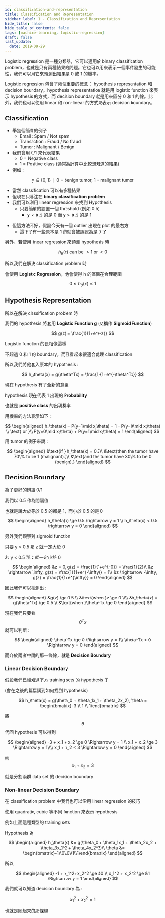 ```yaml
---
id: classification-and-representation
title: Classification and Representation
sidebar_label: 1 - Classification and Representation
hide_title: false
hide_table_of_contents: false
tags: [machine-learning, logistic-regression]
draft: false
last_update:
  date: 2019-09-29
---
```


Logistic regression 是一種分類器，它可以適用於 binary classification problem，也就是只有兩種結果的問題。它也可以用來表示一個事件發生的可能性，我們可以用它來預測出結果是 0 或 1 的機率。

Logistic regression 包含了兩個重要的概念： hypothesis representation 和 decision boundary。hypothesis representation 就是用 logistic function 來表示 hypothesis 的方式，而 decision boundary 就是用來區分 0 和 1 的線。此外，我們也可以使用 linear 和 non-linear 的方式來表示 decision boundary。

## Classification

- 舉幾個簡單的例子
  - Email : Spam / Not spam
  - Transaction : Fraud / No fraud
  - Tumor : Malignant / Benign
- 我們會用 0/1 來代表結果
  - 0 = Negative class
  - 1 = Positive class \(通常為計算中比較想知道的結果\)
- 例如 :

$$
y \in \left\{0, 1\right\} \mid \text{ 0 = benign tumor, 1 = malignant tumor}
$$

- 當然 classification 可以有多種結果
- 但現在只專注在 **binary classification problem**
- 我們可以利用 linear regression 來找到 Hypothesis
  - 只要簡單的設置一個 threshold \(例如 0.5\)
    - **`y < 0.5`** 的是 0 而 **`y > 0.5`** 的是 1

<fig
  src="/img/learning/machine-learning/03-logistic-regression/01-classification-and-representation/linear_regression_classification.png"
  caption="Linear Regression Classification"
/>

- 但這方法不好，假設今天有一個 outlier 出現在 plot 的最右方
  - 這下子有一些原本是 1 的就會被誤認為是 0 了

<fig
  src="/img/learning/machine-learning/03-logistic-regression/01-classification-and-representation/linear_regression_classification_fail.png"
  caption="Linear Regression Classification Fail"
/>

另外，若使用 linear regression 來預測 hypothesis 時

$$
h_\theta(x) \text{ can be } > 1 \text{ or } < 0
$$

所以我們在解決 classification problem 時

會使用 **Logistic Regression**，他會使得 h 的區間在合理範圍

$$
0 \le h_\theta(x) \le 1
$$

## Hypothesis Representation

所以在解決 classification problem 時

我們的 hypothesis 將套用 **Logistic Function g** \(又稱作 **Sigmoid Function**\)

$$
g(z) = \frac{1}{1+e^{-z}}
$$

Logistic function 的長相像這樣

<fig
  src="/img/learning/machine-learning/03-logistic-regression/01-classification-and-representation/logistic_function_graph.png"
  caption="Logistic Function Graph"
/>

不超過 0 和 1 的 boundary，而且看起來很適合處理 classification

所以我們將他套入原本的 hypothesis :

$$
h_\theta(x) = g(\theta^Tx) = \frac{1}{1+e^{-\theta^Tx}}
$$

現在 hypothesis 有了全新的意義

hypothesis 現在代表 1 出現的 **Probability**

也就是 **positive class** 的出現機率

用機率的方法表示如下 :

$$
\begin{aligned}
h_\theta(x) = P(y=1\mid x;\theta) = 1 - P(y=0\mid x;\theta) \\
\text{ or }\\
P(y=0\mid x;\theta) + P(y=1\mid x;\theta) = 1
\end{aligned}
$$

用 tumor 的例子來說 :

$$
\begin{aligned}
&\text{if } h_\theta(x) = 0.7\\
&\text{then the tumor have 70\% to be 1 (malignant).}\\
&\text{and the tumor have 30\% to be 0 (benign).}
\end{aligned}
$$

## Decision Boundary

為了更好的辨識 0/1

我們以 0.5 作為間隔值

也就是說大於等於 0.5 的都是 1，而小於 0.5 的是 0

$$
\begin{aligned}
h_\theta(x) \ge 0.5 \rightarrow y = 1 \\
h_\theta(x) < 0.5 \rightarrow y = 0
\end{aligned}
$$

另外我們觀察到 sigmoid function

<fig
  src="/img/learning/machine-learning/03-logistic-regression/01-classification-and-representation/sigmoid_function.png"
  caption="Sigmoid Function"
/>

只要 y &gt; 0.5 那 z 就一定大於 0

若 y &lt; 0.5 那 z 就一定小於 0

$$
\begin{aligned}
&z = 0, g(z) = \frac{1}{1+e^{-0}} = \frac{1}{2}\\
&z \rightarrow \infty, g(z) = \frac{1}{1+e^{-\infty}} = 1\\
&z \rightarrow -\infty, g(z) = \frac{1}{1+e^{\infty}} = 0
\end{aligned}
$$

因此我們可以推測出 :

$$
\begin{aligned}
&g(z) \ge 0.5 \\
&\text{when }z \ge 0 \\\\
&h_\theta(x) = g(\theta^Tx) \ge 0.5 \\
&\text{when }\theta^Tx \ge 0
\end{aligned}
$$

現在我們只要看 $$\theta^Tx$$ 就可以判斷 :

$$
\begin{aligned}
\theta^Tx \ge 0 \Rightarrow y = 1\\
\theta^Tx < 0 \Rightarrow y = 0
\end{aligned}
$$

而介於兩者中間的那一條線，就是 **Decision Boundary**

### Linear Decision Boundary

假設我們已經知道下方 training sets 的 hypothesis 了

\(會在之後的篇幅講到如何找到 hypothesis\)

<fig
  src="/img/learning/machine-learning/03-logistic-regression/01-classification-and-representation/decision_boundary_1.png"
  caption="Decision Boundary"
/>

$$
h_\theta(x) = g(\theta_0 + \theta_1x_1 + \theta_2x_2),
\theta = \begin{bmatrix}-3 \\ 1 \\ 1\end{bmatrix}
$$

將 $$\theta$$ 代回 hypothesis 可以得到

$$
\begin{aligned}
-3 + x_1 + x_2 \ge 0 \Rightarrow y = 1 \\
x_1 + x_2 \ge 3 \Rightarrow y = 1\\\\
x_1 + x_2 < 3 \Rightarrow y = 0
\end{aligned}
$$

而$$x_1 + x_2 = 3$$

就是分割兩群 data set 的 decision boundary

### Non-linear Decision Boundary

在 classification problem 中我們也可以沿用 linear regression 的技巧

使用 quadratic, cubic 等不同 function 來表示 hypothesis

<fig
  src="/img/learning/machine-learning/03-logistic-regression/01-classification-and-representation/decision_boundary_2.png"
  caption="Decision Boundary"
/>

例如上面這種類型的 training sets

Hypothesis 為

$$
\begin{aligned}
h_\theta(x) &= g(\theta_0 + \theta_1x_1 + \theta_2x_2 + \theta_3x_1^2 + \theta_4x_2^2)\\
\theta &= \begin{bmatrix}-1\\0\\0\\1\\1\end{bmatrix}
\end{aligned}
$$

所以

$$
\begin{aligned}
-1 + x_1^2+x_2^2 \ge &0 \\
x_1^2 + x_2^2 \ge &1 \Rightarrow y = 1
\end{aligned}
$$

我們就可以知道 decision boundary 為 :

$$
x_1^2 + x_2^2 = 1
$$

也就是圈起來的那條線
